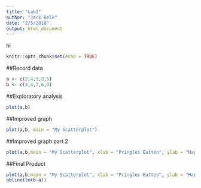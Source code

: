 ```yaml
---
title: "Lab2"
author: "Jack Belk"
date: "2/5/2018"
output: html_document
---
```

hi
```r
knitr::opts_chunk$set(echo = TRUE)
```

##Record data

```r
a <- c(2,4,3,8,5)
b <- c(3,4,7,6,9)

```

##Exploratory analysis

```r
plot(a,b)
```

##Improved graph

```r
plot(a,b, main = "My Scatterplot")
```

##Improved graph part 2

```r
plot(a,b,main = "My Scatterplot", xlab = "Pringles Eatten", ylab = "Happiness")
```

##Final Product

```r
plot(a,b,main = "My Scatterplot", xlab = "Pringles Eatten", ylab = "Happiness")
abline(lm(b~a))
```
